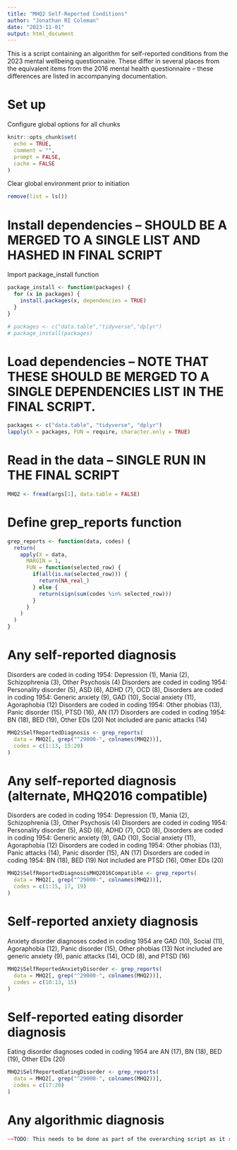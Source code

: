 ```yaml
---
title: "MHQ2 Self-Reported Conditions"
author: "Jonathan RI Coleman"
date: "2023-11-01"
output: html_document
---
```


This is a script containing an algorithm for self-reported conditions from the 2023 mental wellbeing questionnaire.
These differ in several places from the equivalent items from the 2016 mental health questionnaire – these differences are listed in accompanying documentation.

# Set up

Configure global options for all chunks

```r

knitr::opts_chunk$set(
  echo = TRUE,
  comment = "",
  prompt = FALSE,
  cache = FALSE
)

```

Clear global environment prior to initiation

```r

remove(list = ls())

```
# Install dependencies – SHOULD BE A MERGED TO A SINGLE LIST AND HASHED IN FINAL SCRIPT

Import package_install function

```r

package_install <- function(packages) {
  for (x in packages) {
    install.packages(x, dependencies = TRUE)
  }
}

```

```r

# packages <- c("data.table","tidyverse","dplyr")
# package_install(packages)

```

# Load dependencies – NOTE THAT THESE SHOULD BE MERGED TO A SINGLE DEPENDENCIES LIST IN THE FINAL SCRIPT.

```r

packages <- c("data.table", "tidyverse", "dplyr")
lapply(X = packages, FUN = require, character.only = TRUE)

```

# Read in the data – SINGLE RUN IN THE FINAL SCRIPT

```r

MHQ2 <- fread(args[1], data.table = FALSE)

```

# Define grep_reports function

```r

grep_reports <- function(data, codes) {
  return(
    apply(X = data,
      MARGIN = 1,
      FUN = function(selected_row) {
        if(all(is.na(selected_row))) {
          return(NA_real_)
        } else {
          return(sign(sum(codes %in% selected_row)))
        }
      }
    )
  )
}

```

# Any self-reported diagnosis

Disorders are coded in coding 1954: Depression (1), Mania (2), Schizophrenia (3), Other Psychosis (4)
Disorders are coded in coding 1954: Personality disorder (5), ASD (6), ADHD (7), OCD (8),
Disorders are coded in coding 1954: Generic anxiety (9), GAD (10), Social anxiety (11), Agoraphobia (12)
Disorders are coded in coding 1954: Other phobias (13), Panic disorder (15), PTSD (16), AN (17)
Disorders are coded in coding 1954: BN (18), BED (19), Other EDs (20)
Not included are panic attacks (14)

```r

MHQ2$SelfReportedDiagnosis <- grep_reports(
  data = MHQ2[, grep("^29000-", colnames(MHQ2))],
  codes = c(1:13, 15:20)
)

```

# Any self-reported diagnosis (alternate, MHQ2016 compatible)

Disorders are coded in coding 1954: Depression (1), Mania (2), Schizophrenia (3), Other Psychosis (4)
Disorders are coded in coding 1954: Personality disorder (5), ASD (6), ADHD (7), OCD (8),
Disorders are coded in coding 1954: Generic anxiety (9), GAD (10), Social anxiety (11), Agoraphobia (12)
Disorders are coded in coding 1954: Other phobias (13), Panic attacks (14), Panic disorder (15), AN (17)
Disorders are coded in coding 1954: BN (18), BED (19)
Not included are PTSD (16), Other EDs (20)

```r

MHQ2$SelfReportedDiagnosisMHQ2016Compatible <- grep_reports(
  data = MHQ2[, grep("^29000-", colnames(MHQ2))],
  codes = c(1:15, 17, 19)
)

```

# Self-reported anxiety diagnosis

Anxiety disorder diagnoses coded in coding 1954 are GAD (10), Social (11), Agoraphobia (12), Panic disorder (15), Other phobias (13)
Not included are generic anxiety (9), panic attacks (14), OCD (8), and PTSD (16)

```r

MHQ2$SelfReportedAnxietyDisorder <- grep_reports(
  data = MHQ2[, grep("^29000-", colnames(MHQ2))],
  codes = c(10:13, 15)
)

```

# Self-reported eating disorder diagnosis

Eating disorder diagnoses coded in coding 1954 are AN (17), BN (18), BED (19), Other EDs (20)

```r

MHQ2$SelfReportedEatingDisorder <- grep_reports(
  data = MHQ2[, grep("^29000-", colnames(MHQ2))],
  codes = c(17:20)
)

```

# Any algorithmic diagnosis

```r

~~TODO: This needs to be done as part of the overarching script as it relies on otuput from multiple modules~~

```
